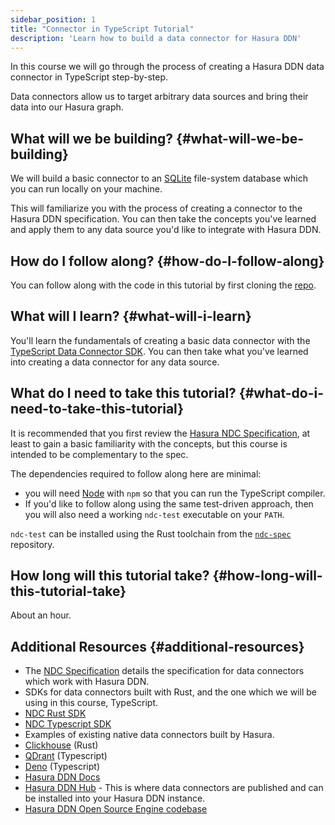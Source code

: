 ```yaml
---
sidebar_position: 1
title: "Connector in TypeScript Tutorial"
description: 'Learn how to build a data connector for Hasura DDN'
---
```


In this course we will go through the process of creating a Hasura DDN data connector in TypeScript step-by-step.

Data connectors allow us to target arbitrary data sources and bring their data into our Hasura graph.

## What will we be building? {#what-will-we-be-building}

We will build a basic connector to an [SQLite](https://www.sqlite.org/index.html) file-system database which you can
run locally on your machine.

This will familiarize you with the process of creating a connector to the Hasura DDN specification. You can then
take the concepts you've learned and apply them to any data source you'd like to integrate with Hasura DDN.

## How do I follow along? {#how-do-I-follow-along}

You can follow along with the code in this tutorial by first cloning the
[repo](/connectors/build-your-own/00-get-started/01-clone.mdx).

## What will I learn? {#what-will-i-learn}

You'll learn the fundamentals of creating a basic data connector with the
[TypeScript Data Connector SDK](https://github.com/hasura/ndc-sdk-typescript). You can then take what you've learned
into creating a data connector for any data source.

## What do I need to take this tutorial? {#what-do-i-need-to-take-this-tutorial}

It is recommended that you first review the [Hasura NDC Specification](http://hasura.github.io/ndc-spec/), at least to
gain a basic familiarity with the concepts, but this course is intended to be complementary to the spec.

The dependencies required to follow along here are minimal:
- you will need [Node](https://nodejs.org/en) with `npm` so that you can run the TypeScript compiler.
- If you'd like to follow along using the same test-driven approach, then you will also need a working `ndc-test`
executable on your `PATH`.

`ndc-test` can be installed using the Rust toolchain from the [`ndc-spec`](https://github.com/hasura/ndc-spec) repository.

## How long will this tutorial take? {#how-long-will-this-tutorial-take}

About an hour.

## Additional Resources {#additional-resources}

- The [NDC Specification](https://hasura.github.io/ndc-spec/specification/) details the specification for data connectors which work with Hasura DDN.
- SDKs for data connectors built with Rust, and the one which we will be using in this course, TypeScript.
- [NDC Rust SDK](https://github.com/hasura/ndc-sdk-rs)
- [NDC Typescript SDK](https://github.com/hasura/ndc-sdk-typescript)
- Examples of existing native data connectors built by Hasura.
- [Clickhouse](https://github.com/hasura/ndc-clickhouse) (Rust)
- [QDrant](https://github.com/hasura/ndc-qdrant) (Typescript)
- [Deno](https://github.com/hasura/ndc-typescript-deno) (Typescript)
- [Hasura DDN Docs](https://hasura.io/docs/3.0/index/)
- [Hasura DDN Hub](https://hasura.io/connectors#connectors-list) - This is where data connectors are published and can be installed
into your Hasura DDN instance.
- [Hasura DDN Open Source Engine codebase](https://github.com/hasura/graphql-engine/tree/master/v3)

